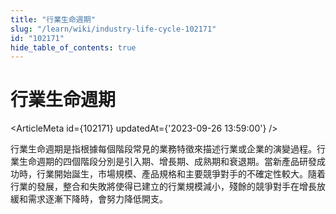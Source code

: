 ```yaml
---
title: "行業生命週期"
slug: "/learn/wiki/industry-life-cycle-102171"
id: "102171"
hide_table_of_contents: true
---
```



# 行業生命週期

<ArticleMeta id={102171} updatedAt={'2023-09-26 13:59:00'} />
<div className='border-solid border-b border-t-0 my-4 border-[var(--ifm-color-gray-300)]' />

行業生命週期是指根據每個階段常見的業務特徵來描述行業或企業的演變過程。行業生命週期的四個階段分別是引入期、增長期、成熟期和衰退期。當新產品研發成功時，行業開始誕生，市場規模、產品規格和主要競爭對手的不確定性較大。隨着行業的發展，整合和失敗將使得已建立的行業規模減小，殘餘的競爭對手在增長放緩和需求逐漸下降時，會努力降低開支。
